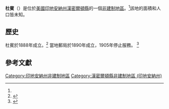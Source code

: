 {{noteTA
|G1=USState
|G2=地名
|G3=Unit
}}
{{Infobox settlement
|official_name            = 杜賓
|native_name              = Durbin
|settlement_type          = [[非建制地區|非建制地區]]
|image_skyline            = 
|imagesize                = 
|pushpin_map              = USA Indiana
|pushpin_label            = 杜賓
|pushpin_label_position   = top
|pushpin_map_caption      = 杜賓在印地安納州的位置
|subdivision_type         = [[世界政區索引|國家]]
|subdivision_type1        = [[美国州份|州份]]
|subdivision_type2        = [[印地安納州行政区划|縣]]
|subdivision_name         = [[美国|美国]]
|subdivision_name1        = [[印地安納州|印地安納州]]
|subdivision_name2        = [[漢密爾頓縣_(印地安納州)|漢密爾頓縣]]
|elevation_ft             = 820
|area_total_km2           = 
|area_total_sq_mi         = 
|area_land_km2            = 
|area_land_sq_mi          = 
|area_water_km2           = 
|area_water_sq_mi         = 
|population_as_of         = 
|population_footnotes     = 
|population_total         = 
|population_metro         = 
|population_density_km2   = 
|population_density_sq_mi = 
|timezone                 = [[北美東部時區|北美東部時區]]
|utc_offset               = -5
|coordinates              = {{coord|40|3|23|N|85|54|38|W|region:US-IA|display=inline,title}}
| coor_pinpoint           = 
| coordinates_footnotes   = 
|timezone_DST             = EDT
|utc_offset_DST           = -4
|postal_code            = 
|blank_name             = [[聯邦資訊處理標準|FIPS ID]]
|blank_info             = <ref name="GR2">{{cite web |url=https://www.census.gov |publisher=[[United_States_Census_Bureau|United States Census Bureau]] |accessdate=2008-01-31 |title=U.S. Census website |archive-date=2021-07-09 |archive-url=https://web.archive.org/web/20210709054630/https://www.census.gov/ |dead-url=no }}</ref>
|blank1_name = [[地名信息系统|GNIS ID]]
|blank1_info = 433806<ref name="gnis">{{cite gnis|433806|name=Durbin}}</ref>
}}
'''杜賓'''（{{lang-en|Durbin}}）是位於[[美國|美國]][[印地安納州|印地安納州]][[漢密爾頓縣_(印地安納州)|漢密爾頓縣]]的一個[[非建制地區|非建制地區]]。<ref name="gnis"/>該地的面積和人口皆未知。
== 歷史 ==
杜賓於1888年成立。<ref>{{cite book|last=Haines|first=John F.|title=History of Hamilton County, Indiana: her people, industries and institutions|url=https://books.google.com/books?id=Z8wWAQAAMAAJ&pg=PA187|year=1915|publisher=B.F. Bowen & Co.|page=187|access-date=2020-07-20|archive-date=2014-07-09|archive-url=https://web.archive.org/web/20140709020631/http://books.google.com/books?id=Z8wWAQAAMAAJ&pg=PA187|dead-url=no}}</ref>
當地郵局於1890年成立，1905年停止服務。
<ref>{{cite web|url=http://www.postalhistory.com/postoffices.asp?task=display&state=IN&county=Hamilton |title=Hamilton County |publisher=Jim Forte Postal History |accessdate=17 September 2014 |dead-url=yes|archiveurl=https://web.archive.org/web/20141012162043/http://www.postalhistory.com/postoffices.asp?task=display&state=IN&county=Hamilton |archivedate=12 October 2014 }}</ref>

== 參考文獻 ==
{{reflist}}

{{漢密爾頓縣 (印地安納州)}}
[[Category:印地安納州非建制地區|Category:印地安納州非建制地區]]
[[Category:漢密爾頓縣非建制地區_(印地安納州)|Category:漢密爾頓縣非建制地區 (印地安納州)]]

{{Indiana-geo-stub}}